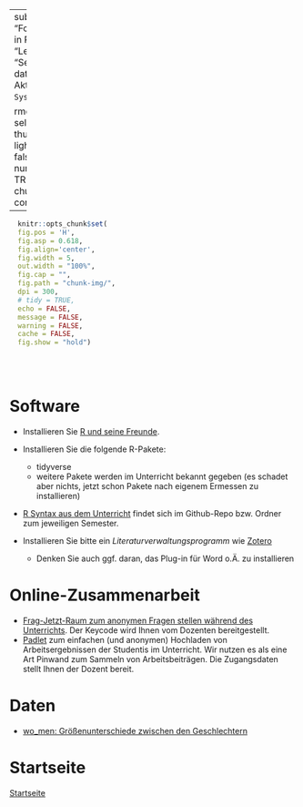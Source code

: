 



---
subtitle: "Forschungspraktikum in Psychologie"
title: "Lernhilfen"
author: "Sebastian Sauer"
date: "Letzte Aktualisierung: `r Sys.time()`"
output:
   
  rmdformats::downcute:
    self_contained: true
    thumbnails: true
    lightbox: true
    gallery: false
    highlight: tango
    number_sections: TRUE
editor_options: 
  chunk_output_type: console
---

```r
  knitr::opts_chunk$set(
  fig.pos = 'H',
  fig.asp = 0.618,
  fig.align='center',
  fig.width = 5,
  out.width = "100%",
  fig.cap = "", 
  fig.path = "chunk-img/",
  dpi = 300,
  # tidy = TRUE,
  echo = FALSE,
  message = FALSE,
  warning = FALSE,
  cache = FALSE,
  fig.show = "hold")
```





</br>
</br>




# Software

- Installieren Sie [R und seine Freunde](https://data-se.netlify.app/2021/11/30/installation-von-r-und-seiner-freunde/).
- Installieren Sie die folgende R-Pakete:
    - tidyverse
    - weitere Pakete werden im Unterricht bekannt gegeben (es schadet aber nichts, jetzt schon Pakete nach eigenem Ermessen zu installieren)
- [R Syntax aus dem Unterricht](https://github.com/sebastiansauer/Lehre) findet sich im Github-Repo bzw. Ordner zum jeweiligen Semester.

- Installieren Sie bitte ein *Literaturverwaltungsprogramm* wie [Zotero](https://www.zotero.org/)
    - Denken Sie auch ggf. daran, das Plug-in für Word o.Ä. zu installieren



# Online-Zusammenarbeit

- [Frag-Jetzt-Raum zum anonymen Fragen stellen während des Unterrichts](https://frag.jetzt/home). Der Keycode wird Ihnen vom Dozenten bereitgestellt.
- [Padlet](https://de.padlet.com/) zum einfachen (und anonymen) Hochladen von Arbeitsergebnissen der Studentis im Unterricht. Wir nutzen es als eine Art Pinwand zum Sammeln von Arbeitsbeiträgen. Die Zugangsdaten stellt Ihnen der Dozent bereit.




# Daten

- [wo_men: Größenunterschiede zwischen den Geschlechtern](https://raw.github.com/sebastiansauer/modar/master/datasets/wo_men.csv)










# Startseite


[Startseite](https://sebastiansauer.github.io/fopra/)
